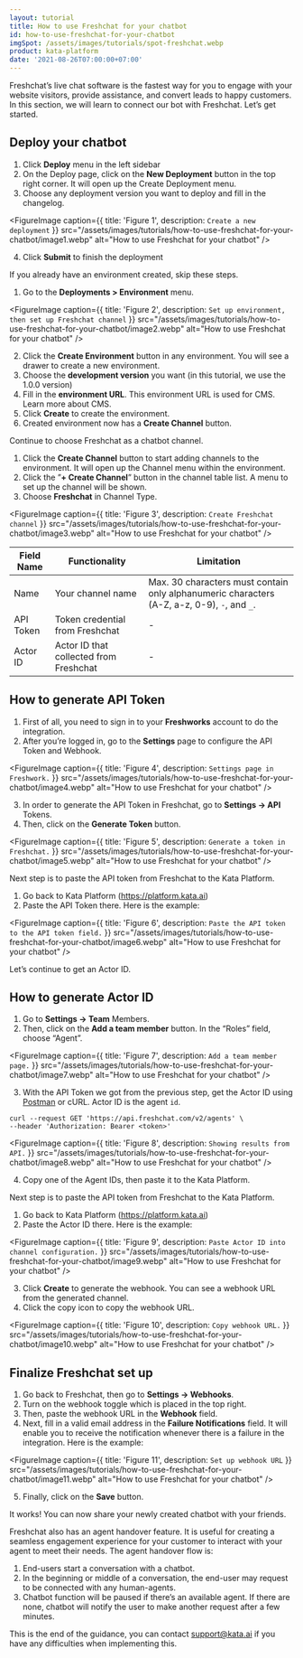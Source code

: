 ```yaml
---
layout: tutorial
title: How to use Freshchat for your chatbot
id: how-to-use-freshchat-for-your-chatbot
imgSpot: /assets/images/tutorials/spot-freshchat.webp
product: kata-platform
date: '2021-08-26T07:00:00+07:00'
---
```


Freshchat’s live chat software is the fastest way for you to engage with your website visitors, provide assistance, and convert leads to happy customers. In this section, we will learn to connect our bot with Freshchat. Let’s get started.

## Deploy your chatbot

1. Click **Deploy** menu in the left sidebar
2. On the Deploy page, click on the **New Deployment** button in the top right corner. It will open up the Create Deployment menu.
3. Choose any deployment version you want to deploy and fill in the changelog.

<FigureImage
  caption={{ title: 'Figure 1', description: `Create a new deployment` }}
  src="/assets/images/tutorials/how-to-use-freshchat-for-your-chatbot/image1.webp"
  alt="How to use Freshchat for your chatbot"
/>

4. Click **Submit** to finish the deployment

If you already have an environment created, skip these steps.

1. Go to the **Deployments > Environment** menu.

<FigureImage
  caption={{ title: 'Figure 2', description: `Set up environment, then set up Freshchat channel` }}
  src="/assets/images/tutorials/how-to-use-freshchat-for-your-chatbot/image2.webp"
  alt="How to use Freshchat for your chatbot"
/>

2. Click the **Create Environment** button in any environment. You will see a drawer to create a new environment.
3. Choose the **development version** you want (in this tutorial, we use the 1.0.0 version)
4. Fill in the **environment URL**. This environment URL is used for CMS. Learn more about CMS.
5. Click **Create** to create the environment.
6. Created environment now has a **Create Channel** button.

Continue to choose Freshchat as a chatbot channel.

1. Click the **Create Channel** button to start adding channels to the environment. It will open up the Channel menu within the environment.
2. Click the ”**+ Create Channel**” button in the channel table list. A menu to set up the channel will be shown.
3. Choose **Freshchat** in Channel Type.

<FigureImage
  caption={{ title: 'Figure 3', description: `Create Freshchat channel` }}
  src="/assets/images/tutorials/how-to-use-freshchat-for-your-chatbot/image3.webp"
  alt="How to use Freshchat for your chatbot"
/>

| Field Name | Functionality                          | Limitation                                                                                  |
| ---------- | -------------------------------------- | ------------------------------------------------------------------------------------------- |
| Name       | Your channel name                      | Max. 30 characters must contain only alphanumeric characters (A-Z, a-z, 0-9), `-`, and `_`. |
| API Token  | Token credential from Freshchat        | -                                                                                           |
| Actor ID   | Actor ID that collected from Freshchat | -                                                                                           |

## How to generate API Token

1. First of all, you need to sign in to your **Freshworks** account to do the integration.
2. After you’re logged in, go to the **Settings** page to configure the API Token and Webhook.

<FigureImage
  caption={{ title: 'Figure 4', description: `Settings page in Freshwork.` }}
  src="/assets/images/tutorials/how-to-use-freshchat-for-your-chatbot/image4.webp"
  alt="How to use Freshchat for your chatbot"
/>

3. In order to generate the API Token in Freshchat, go to **Settings → API** Tokens.
4. Then, click on the **Generate Token** button.

<FigureImage
  caption={{ title: 'Figure 5', description: `Generate a token in Freshchat.` }}
  src="/assets/images/tutorials/how-to-use-freshchat-for-your-chatbot/image5.webp"
  alt="How to use Freshchat for your chatbot"
/>

Next step is to paste the API token from Freshchat to the Kata Platform.

1. Go back to Kata Platform (<a href="https://platform.kata.ai" target="_blank"><span>http</span>s://platform.kata.ai</a>)
2. Paste the API Token there. Here is the example:

<FigureImage
  caption={{ title: 'Figure 6', description: `Paste the API token to the API token field.` }}
  src="/assets/images/tutorials/how-to-use-freshchat-for-your-chatbot/image6.webp"
  alt="How to use Freshchat for your chatbot"
/>

Let’s continue to get an Actor ID.

## How to generate Actor ID

1. Go to **Settings → Team** Members.
2. Then, click on the **Add a team member** button. In the “Roles” field, choose “Agent”.

<FigureImage
  caption={{ title: 'Figure 7', description: `Add a team member page.` }}
  src="/assets/images/tutorials/how-to-use-freshchat-for-your-chatbot/image7.webp"
  alt="How to use Freshchat for your chatbot"
/>

3. With the API Token we got from the previous step, get the Actor ID using <a href="https://www.postman.com/" target="_blank">Postman</a> or cURL. Actor ID is the agent `id`.

```
curl --request GET 'https://api.freshchat.com/v2/agents' \
--header 'Authorization: Bearer <token>'
```

<FigureImage
  caption={{ title: 'Figure 8', description: `Showing results from API.` }}
  src="/assets/images/tutorials/how-to-use-freshchat-for-your-chatbot/image8.webp"
  alt="How to use Freshchat for your chatbot"
/>

4. Copy one of the Agent IDs, then paste it to the Kata Platform.

Next step is to paste the API token from Freshchat to the Kata Platform.

1. Go back to Kata Platform (<a href="https://platform.kata.ai" target="_blank"><span>http</span>s://platform.kata.ai</a>)
2. Paste the Actor ID there. Here is the example:

<FigureImage
  caption={{ title: 'Figure 9', description: `Paste Actor ID into channel configuration.` }}
  src="/assets/images/tutorials/how-to-use-freshchat-for-your-chatbot/image9.webp"
  alt="How to use Freshchat for your chatbot"
/>

3. Click **Create** to generate the webhook. You can see a webhook URL from the generated channel.
4. Click the copy icon to copy the webhook URL.

<FigureImage
  caption={{ title: 'Figure 10', description: `Copy webhook URL.` }}
  src="/assets/images/tutorials/how-to-use-freshchat-for-your-chatbot/image10.webp"
  alt="How to use Freshchat for your chatbot"
/>

## Finalize Freshchat set up

1. Go back to Freshchat, then go to **Settings → Webhooks**.
2. Turn on the webhook toggle which is placed in the top right.
3. Then, paste the webhook URL in the **Webhook** field.
4. Next, fill in a valid email address in the **Failure Notifications** field. It will enable you to receive the notification whenever there is a failure in the integration. Here is the example:

<FigureImage
  caption={{ title: 'Figure 11', description: `Set up webhook URL` }}
  src="/assets/images/tutorials/how-to-use-freshchat-for-your-chatbot/image11.webp"
  alt="How to use Freshchat for your chatbot"
/>

5. Finally, click on the **Save** button.

It works! You can now share your newly created chatbot with your friends.

Freshchat also has an agent handover feature. It is useful for creating a seamless engagement experience for your customer to interact with your agent to meet their needs. The agent handover flow is:

1. End-users start a conversation with a chatbot.
2. In the beginning or middle of a conversation, the end-user may request to be connected with any human-agents.
3. Chatbot function will be paused if there’s an available agent. If there are none, chatbot will notify the user to make another request after a few minutes.

This is the end of the guidance, you can contact support@kata.ai if you have any difficulties when implementing this.
